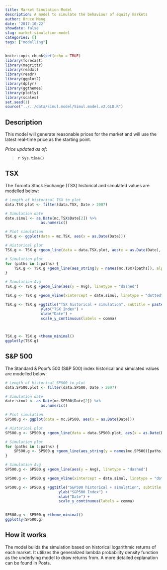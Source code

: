 ```yaml
---
title: Market Simulation Model
description: A model to simulate the behaviour of equity markets
author: Bruce Meng
date: '2017-10-22'
showdate: false
slug: market-simulation-model
categories: []
tags: ["modelling"]
---
```


```r
knitr::opts_chunk$set(echo = TRUE)
library(forecast)
library(magrittr)
library(readxl)
library(readr)
library(ggplot2)
library(dplyr)
library(ggthemes)
library(plotly)
library(scales)
set.seed(1)
source("../../data/simul.model/Simul.model.v2.GLD.R")
```


## Description

This model will generate reasonable prices for the market and will use the latest real-time price as the starting point.

*Price updated as of*: 

> **`r Sys.time()`**

## TSX

The Toronto Stock Exchange (TSX) historical and simulated values are modelled below:

```r

# Length of historical TSX to plot
data.TSX.plot <- filter(data.TSX, Date > 2007)

# Simulation date
date.simul <- as.Date(mc.TSX$Date[2]) %>%
                as.numeric()

# Plot simulation
TSX.g <- ggplot(data = mc.TSX, aes(x = as.Date(Date)))

# Historical plot
TSX.g <- TSX.g +geom_line(data = data.TSX.plot, aes(x = as.Date(Date), y = GSPTSE.Close))

# Simulation plot
for (paths in 1:paths) {
    TSX.g <- TSX.g +geom_line(aes_string(y = names(mc.TSX)[paths]), alpha = 0.17, colour = "blue")
}

# Simulation Avg
TSX.g <- TSX.g +geom_line(aes(y = Avg), linetype = "dashed")

TSX.g <- TSX.g +geom_vline(xintercept = date.simul, linetype = "dotted")

TSX.g <- TSX.g +ggtitle("TSX historical + simulation", subtitle = paste("Expected path of the TSX, based on past behaviour and", paths, sep = " ", "runs")) +
                ylab("TSX Index") +
                xlab("Date") +
                scale_y_continuous(labels = comma)

                

TSX.g <- TSX.g +theme_minimal()
ggplotly(TSX.g)
```

## S&P 500

The Standard & Poor's 500 (S&P 500) index historical and simulated values are modelled below:

```r
# Length of historical SP500 to plot
data.SP500.plot <- filter(data.SP500, Date > 2007)

# Simulation date
date.simul <- as.Date(mc.SP500$Date[2]) %>%
                as.numeric()

# Plot simulation
SP500.g <- ggplot(data = mc.SP500, aes(x = as.Date(Date)))

# Historical plot
SP500.g <- SP500.g +geom_line(data = data.SP500.plot, aes(x = as.Date(Date), y = GSPC.Close))

# Simulation plot
for (paths in 1:paths) {
    SP500.g <- SP500.g +geom_line(aes_string(y = names(mc.SP500)[paths]), alpha = 0.17, colour = "blue")
}

# Simulation Avg
SP500.g <- SP500.g +geom_line(aes(y = Avg), linetype = "dashed")

SP500.g <- SP500.g +geom_vline(xintercept = date.simul, linetype = "dotted")

SP500.g <- SP500.g +ggtitle("S&P500 historical + simulation", subtitle = paste("Expected path of the S&P500, based on past behaviour and", paths, sep = " ", "runs")) +
                        ylab("S&P500 Index") +
                        xlab("Date") +
                        scale_y_continuous(labels = comma)
        

SP500.g <- SP500.g +theme_minimal()
ggplotly(SP500.g)
```

## How it works

The model builds the simulation based on historical logarithmic returns of each market. It utilizes the generalized lambda probability density function as the underlying model to draw returns from. A more detailed explanation can be found in Posts.
